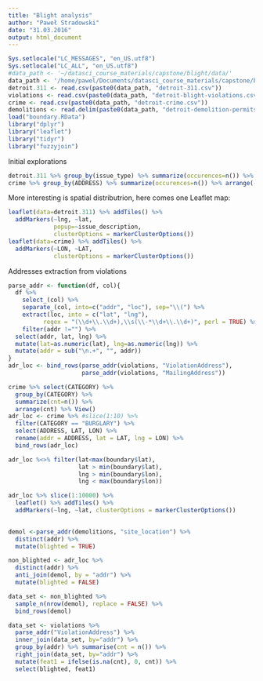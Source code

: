 ```yaml
---
title: "Blight analysis"
author: "Paweł Stradowski"
date: "31.03.2016"
output: html_document
---
```

```r
Sys.setlocale("LC_MESSAGES", "en_US.utf8")
Sys.setlocale("LC_ALL", "en_US.utf8")
#data_path <- '~/datasci_course_materials/capstone/blight/data/'
data_path <- '/home/pawel/Documents/datasci_course_materials/capstone/blight/data/'
detroit.311 <- read.csv(paste0(data_path, "detroit-311.csv"))
violations <- read.csv(paste0(data_path, "detroit-blight-violations.csv"))
crime <- read.csv(paste0(data_path, "detroit-crime.csv"))
demolitions <- read.delim(paste0(data_path, "detroit-demolition-permits.tsv"))
load("boundary.RData")
library("dplyr")
library("leaflet")
library("tidyr")
library("fuzzyjoin")
```
Initial explorations
```r
detroit.311 %>% group_by(issue_type) %>% summarize(occurences=n()) %>% arrange(-occurences) %>% print(n=30)
crime %>% group_by(ADDRESS) %>% summarize(occurences=n()) %>% arrange(-occurences)
```
More interesting is spatial distributrion, here comes one Leaflet map:
```r
leaflet(data=detroit.311) %>% addTiles() %>% 
  addMarkers(~lng, ~lat, 
             popup=~issue_description,
             clusterOptions = markerClusterOptions())
leaflet(data=crime) %>% addTiles() %>% 
  addMarkers(~LON, ~LAT,
             clusterOptions = markerClusterOptions())

```
Addresses extraction from violations
``` r

parse_addr <- function(df, col){
  df %>% 
    select_(col) %>%
    separate_(col, into=c("addr", "loc"), sep="\\(") %>%
    extract(loc, into = c("lat", "lng"), 
          regex = "(\\d+\\.\\d+),\\s(\\-*\\d+\\.\\d+)", perl = TRUE) %>%
    filter(addr !="") %>% 
  select(addr, lat, lng) %>% 
  mutate(lat=as.numeric(lat), lng=as.numeric(lng)) %>%
  mutate(addr = sub("\n.+", "", addr))
}
adr_loc <- bind_rows(parse_addr(violations, "ViolationAddress"),
                     parse_addr(violations, "MailingAddress"))

crime %>% select(CATEGORY) %>% 
  group_by(CATEGORY) %>% 
  summarize(cnt=n()) %>% 
  arrange(cnt) %>% View()
adr_loc <- crime %>% #slice(1:10) %>%
  filter(CATEGORY == "BURGLARY") %>%
  select(ADDRESS, LAT, LON) %>%
  rename(addr = ADDRESS, lat = LAT, lng = LON) %>%
  bind_rows(adr_loc)

adr_loc %<>% filter(lat<max(boundary$lat), 
                    lat > min(boundary$lat), 
                    lng > min(boundary$lon), 
                    lng < max(boundary$lon))

adr_loc %>% slice(1:10000) %>%
  leaflet() %>% addTiles() %>% 
  addMarkers(~lng, ~lat, clusterOptions = markerClusterOptions())
 
```

```r
demol <-parse_addr(demolitions, "site_location") %>% 
  distinct(addr) %>%
  mutate(blighted = TRUE)

non_blighted <- adr_loc %>%
  distinct(addr) %>%
  anti_join(demol, by = "addr") %>%
  mutate(blighted = FALSE)

data_set <- non_blighted %>%
  sample_n(nrow(demol), replace = FALSE) %>% 
  bind_rows(demol)

data_set <- violations %>% 
  parse_addr("ViolationAddress") %>% 
  inner_join(data_set, by="addr") %>% 
  group_by(addr) %>% summarise(cnt = n()) %>% 
  right_join(data_set, by="addr") %>% 
  mutate(feat1 = ifelse(is.na(cnt), 0, cnt)) %>% 
  select(blighted, feat1)

```